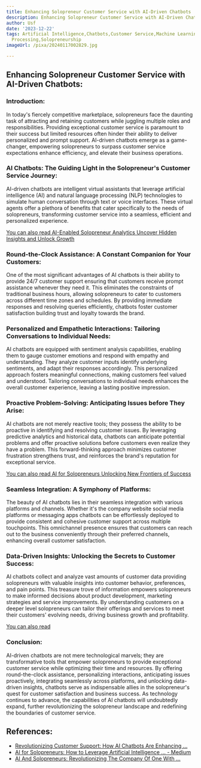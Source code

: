 ```yaml
---
title: Enhancing Solopreneur Customer Service with AI-Driven Chatbots
description: Enhancing Solopreneur Customer Service with AI-Driven Chatbots
author: Usf
date: '2023-12-22'
tags: Artificial Intelligence,Chatbots,Customer Service,Machine Learning,Natural Language
  Processing,Solopreneurship
imageUrl: /pixa/20240117002829.jpg

---
```

## Enhancing Solopreneur Customer Service with  AI-Driven Chatbots:

### Introduction:

In today's fiercely  competitive marketplace, solopreneurs face the daunting task of attracting and retaining  customers while juggling multiple  roles and responsibilities.  Providing exceptional customer service is paramount to their success  but limited  resources often  hinder their ability to deliver personalized  and prompt support. AI-driven chatbots  emerge as a game-changer, empowering solopreneurs to  surpass customer  service expectations enhance efficiency, and elevate their business operations.

### AI Chatbots: The Guiding Light in  the Solopreneur's Customer Service Journey:

AI-driven chatbots are intelligent virtual assistants that leverage artificial intelligence (AI) and natural language processing (NLP) technologies to simulate human conversation through text or  voice interfaces. These virtual agents offer a plethora of benefits that cater specifically to the needs of solopreneurs, transforming customer service into a seamless, efficient and personalized  experience.

[You can also read AI-Enabled Solopreneur Analytics Uncover Hidden Insights and  Unlock Growth](AI-Enabled%20Solopreneur%20Analytics%20Uncover%20Hidden%20Insights%20and%20Unlock%20Growth)


### Round-the-Clock Assistance: A Constant Companion for Your Customers:

One of the most  significant advantages of AI chatbots is their ability to provide 24/7  customer  support ensuring that customers receive prompt assistance whenever they need it. This  eliminates the constraints  of traditional business hours, allowing solopreneurs to cater to customers across  different time zones and schedules.  By providing  immediate responses and resolving queries efficiently, chatbots foster customer satisfaction building trust and loyalty towards the brand.

### Personalized and Empathetic Interactions: Tailoring Conversations to Individual Needs:

AI chatbots are equipped with sentiment analysis capabilities, enabling them to gauge customer emotions and  respond with empathy and understanding. They analyze customer inputs identify underlying sentiments, and adapt their responses accordingly. This personalized approach fosters meaningful  connections, making customers feel valued and understood.  Tailoring  conversations to individual needs enhances the overall customer experience, leaving a lasting positive  impression.

### Proactive Problem-Solving: Anticipating Issues before They Arise:

AI chatbots are not merely reactive tools; they possess the ability to be proactive in identifying and resolving customer issues. By leveraging predictive analytics and historical  data, chatbots  can anticipate potential problems and offer proactive solutions before customers even  realize they have a  problem. This forward-thinking approach minimizes customer frustration strengthens trust, and reinforces the brand's reputation for exceptional service.

[You can also read AI for Solopreneurs  Unlocking New Frontiers of Success](AI%20for%20Solopreneurs%20Unlocking%20New%20Frontiers%20of%20Success)


### Seamless Integration: A Symphony of Platforms:

The beauty of AI chatbots  lies in their  seamless integration with various platforms and channels. Whether it's the company website social media platforms or messaging apps chatbots  can be  effortlessly deployed to provide consistent  and cohesive customer support  across multiple touchpoints.  This omnichannel presence ensures that customers can reach out to the business conveniently through their preferred channels, enhancing overall customer satisfaction.

### Data-Driven Insights: Unlocking the Secrets to Customer Success:

AI chatbots  collect and analyze vast amounts of customer data providing solopreneurs with valuable insights into customer behavior, preferences, and pain points. This treasure trove of information empowers solopreneurs to make informed decisions about product development, marketing  strategies and service improvements. By understanding customers  on a deeper level solopreneurs can tailor their  offerings and  services to meet their customers' evolving needs, driving business growth and profitability.

[You can also read ]()


### Conclusion:

AI-driven chatbots are not  mere technological  marvels; they are transformative  tools that empower solopreneurs  to provide exceptional customer  service while  optimizing their time and resources. By offering round-the-clock assistance, personalizing interactions, anticipating issues proactively,  integrating seamlessly across  platforms, and unlocking data-driven insights, chatbots serve as indispensable allies in the solopreneur's quest for customer satisfaction and business success.  As technology  continues to advance, the capabilities of AI  chatbots will undoubtedly expand, further revolutionizing the solopreneur landscape and redefining  the boundaries of customer service.

## References:
- [Revolutionizing Customer Support: How AI Chatbots Are Enhancing ...](https://www.linkedin.com/pulse/revolutionizing-customer-support-how-ai-chatbots-enhancing-nagar)
- [AI for Solopreneurs: How to Leverage Artificial Intelligence ... - Medium](https://medium.com/@Nontechpreneur/ai-for-solopreneurs-how-to-leverage-artificial-intelligence-to-supercharge-your-business-2b11301b2f7d)
- [AI And Solopreneurs: Revolutionizing The Company Of One With ...](https://manson.space/blog/ai-and-solopreneurs/)
